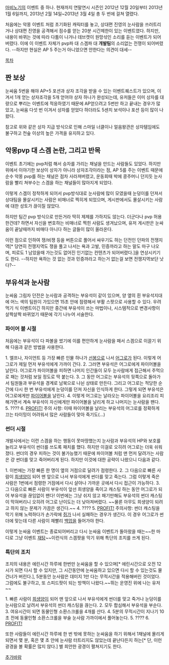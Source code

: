 [[마비노기]]의 이벤트 중 하나. 현재까지 연말연시 시즌인 2012년 12월 20일부터 2013년 1월 6일까지, 2013년 2월 14일~2013년 3월 4일 총 두 번에 걸쳐 열렸다.

처음에는 악몽 이벤트 처럼 초기화된 캐릭터를 놓고, 상대편 진영의 눈사람을 쓰러트리거나 상대편 진영을 공격해서 점수를 얻는 20분 시간제한이 있는 이벤트였다. 하지만, 내용이 바뀌는 것에 따라 다툼이 나거나 데브캣이 원망섞인 소리를 듣는 이벤트가 되어버렸다.
이에 이 이벤트 자체가 pvp파 대 스겜파 대 '''개발팀'''의 소리없는 전쟁이 되어버렸다. --하지만 현실은 AP 5 주는거 아니었으면 안한다는 의견이 대세--

[[목차]]

== 짠 보상 ==
눈싸움 5번을 해야 AP+5 포션과 상자 조각을 받을 수 있는 이벤트퀘스트가 있으며, 이겨서 1개 얻는 상자조각을 5개 얻어야 상자 하나가 완성되는데, 유저들은 이미 상자를 대량으로 뿌리는 이벤트에 적응하였기 때문에 AP얻으려고 5번만 하고 끝내는 경우가 많았고, 눈싸움 다섯 번 이겨서 상자를 얻었다 하더라도 5센치 보석이나 포션 등이 많이 나왔다.

참고로 위와 같은 상자 지급 방식으로 인해 스마일 너클이나 얼음왕관은 상자템임에도 불구하고 천숲 이상의 높은 가격을 유지하고 있다.

== 악몽pvp 대 스겜 논란, 그리고 반목 ==
이벤트 초기에는 pvp처럼 해서 승자를 가리는 채널을 만드는 사람들도 있었다. 하지만 위에서 이야기한 보상이 상자가 아니라 상자조각이라는 점, AP 5를 주는 이벤트 때문에 순수 악몽 pvp를 하는 채널은 점차 사라져버렸고, 운동회때 박에 콩주머니 던지듯 눈사람을 빨리 쳐부수는 스겜을 하는 채널들이 많아지게 되었다.

이렇게 스겜이 정착하게 되어서 pvp방식대로 눈사람에 많이 모였을때 눈덩이를 던져서 상대팀을 몰살시키는 사람은 비매너로 찍히게 되었으며, 게시판에서도 몰살시키는 사람에 대한 성토가 끊이질 않았다.

하지만 팀간 pvp 방식으로 만든거라 딱히 제제를 가하지도 않는다. 더군다나 pvp 허용 한건데? 하면서 자신을 변호하는 비매너로 찍힌 사람도 생겨났으며, 유저 게시판은 눈싸움이 끝날때까지 비매다 아니다 하는 글들이 많이 올라온다.

이런 점으로 인하여 쟁/비쟁 등을 버튼으로 풀어서 싸우기도 하는 던전인 던파의 전쟁지역[* 당연히 전쟁지역도 쟁을 풀고 나서는 욕과 고발, 민증까라고 하는 말도 마구 나오며, 피로도 1 남았을때 가는것도 없어진 인기없는 컨텐츠가 되어버렸다.]을 연상시키기도 한다. --하지만 욕하는 것 없는 것과 민증까라고 하는거 없는걸 보면 전쟁지역보단 낫다?--

== 부유석과 눈사람 == 
눈싸움 그림자 던전은 눈사람과 공격하는 부유석이 같이 있으며, 양 옆의 흰 부유석지대에 어느 색의 팀원이 가있으면 15초 안에 점령해서 부활 스팟으로 사용할 수 있다.
우려먹기 식 이벤트이긴 하지만 중간에 부유석이 쓰는 마법이나, 시스템적으로 변경사항이 살짝살짝 바뀌었기 때문에 각기 나누어 서술한다.

=== 파이어 볼 시절 ===
처음에는 부유석이 다 파볼을 썼기에 이를 편안하게 눈사람을 패서 스겜으로 이끌기 위해 다음과 같은 방법을 사용한다.

1. 엘프나, 자이언트 등 가장 빠른 인물 하나가 [[선봉]]으로 나서 [[어그로]]가 된다. 이렇게 어그로가 제일 먼저 부유석에게 가까이 간다.
2. 그러면 부유석은 어그로에게 파이어볼을 날린다. 어그로가 파이어볼을 피하면 나머지 인간들이 모두 눈사람에게 접근해서 주먹으로 패는 것처럼 보일 정도로 딱 붙는다.
3. 그 동안 어그로는 부유석의 뒷쪽으로 돌아가서 팀원들과 부유석을 경계로 남북으로 나뉜 상태로 만든다. 그리고 어그로는 적당한 순간에 다시 한 번 부유석에게 눈덩이를 던져 자신을 인식하게 한다. 그렇게 되면 부유석은 어그로에게만 [[파이어볼]]을 날린다. 
4. 이렇게 어그로는 날라오는 파이어볼을 요리조리 피해가면서 계속 부유석이 자신에게만 파이어볼을 날리게 하고 나머지는 눈사람을 팬다.
5. ????
6. [[PROFIT!]]
주의 사항: 이때 파이어볼을 날리는 부유석의 어그로를 정확하게 끄는 타이밍이 어려워서 많은 사람들이 맞아 죽기도(…)

=== 썬더 시절 ===
개발사에서는 이런 스겜을 하는 행동이 못마땅했는지 눈사람과 부유석의 HP와 보호를 늘리고 부유석이 썬더를 쓰도록 패치를 했다. 하지만 이걸로 오히려 어그로는 더욱 쉬워졌다. 썬더의 경우 피하는 것이 불가능했기 때문에 파이어볼 처럼 맨 먼저 달려가는 사람은 걍 썬더를 맞고 죽어버리게 된다. 하지만 이것에 대한 공략이 나왔으니 다음과 같다.

1. 이번에는 가장 빠른 한 명이 옆의 거점으로 달려가 점령한다.
2. 그 다음으로 빠른 사람이 [[희생양]]이 되어 맨 앞으로 나서 부유석에게 썬더를 맞고 죽는다. 그럼 이렇게 죽은 사람은 1번에서 점령한 거점에서 다시 살아나 가까운 곳에서 다시 접근이 가능하다.
3. 그 다음으로 빠른 사람이 부유석이 앞선 희생양을 죽이고 캐스팅 하는 동안 어그로가 되어 부유석을 끊임없이 팬다! 이번에는 그냥 쉬지 않고 패기만해도 부유석의 썬더 캐스팅이 막혀버리니 오히려 어그로 난이도는 더 낮아져버렸다. ~~물론 아무도 희생양이 되려고 하지 않는 문제가 가끔은 생긴다.~~
4. ????
5. [[PROFIT!]]
주의사항: 썬더 캐스팅을 막기 위해 노력하다가 손가락에 [[쥐]]가 나서 실패하는 경우가 생긴다. 이 경우 어그로가 썬더에 맞는데 다른 사람이 재빨리 [[백업]]을 들어가야 한다.

이렇게 눈싸움 이벤트는 종료되어버리고 다시 눈싸움 이벤트가 돌아왔을 때는~~한 마디로 그냥 이벤트 [[재탕]]~~이런식의 스겜팟을 막기 위해 특단의 조치를 쓰게 된다.

=== 특단의 조치 ===
조치의 내용은 에린시간 하루에 한번만 눈싸움을 할 수 있으며[* 에린시간으로 오전 12시가 되면 다시 할 수 있지만, 그 시간동안에 눈싸움하고 있으면 다시 할 수 있는것도 물 건너가 버린다.], 5분동안 눈사람은 데미지 1만 다는 무적시간을 적용해버린 것이었다. 그럼에도 불구하고, 또 스피드팟이 되는 방책이 나왔다.~~뛰는 운영진 위에 나는 유저~~

1. 빠른 사람이 [[희생양]]이 되어 맨 앞으로 나서 부유석에게 썬더를 맞고 죽거나 눈덩이를 눈사람으로 날려서 부유석의 썬더 캐스팅을 끊는다.
2. 모두 합심해서 부유석을 부순다.
3. 여유시간이 되면 동물인형 소환스크롤을 4개를 산다.
4. 5분의 무적시간이 지나기 10초 전에 동물인형 소환스크롤을 부술 눈사람 가까이에서 풀어놓는다.
5. ????
6. [[PROFIT!]]

또한 사람들이 에린시간 하루에 한 번 밖에 못하는 눈싸움을 하기 위해서 1채널에 몰리게 되면서 몇 분, 혹은 몇 초 안에 눈사람 터트리지도 않았는데 끝난다든지 하는[* 단, 이런 광경을 볼 확률은 많지 않다.] 별 희안한 광경이 펼쳐지기도 한다.

[[추가바람]]
